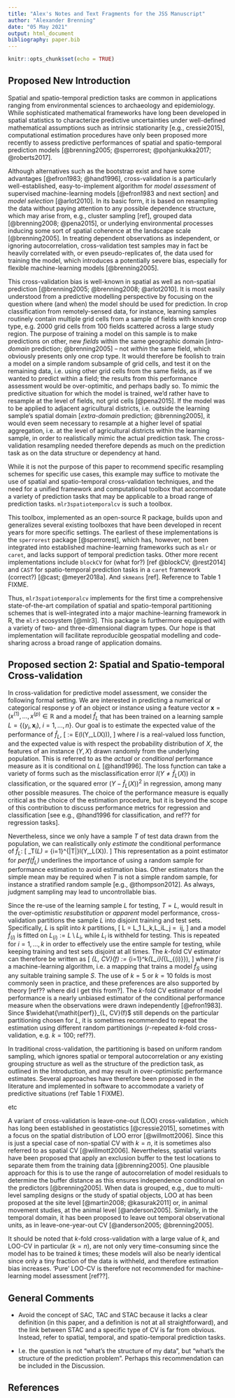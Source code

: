 ```yaml
---
title: "Alex's Notes and Text Fragments for the JSS Manuscript"
author: "Alexander Brenning"
date: "05 May 2021"
output: html_document
bibliography: paper.bib
---
```


```r
knitr::opts_chunk$set(echo = TRUE)
```

## Proposed New Introduction

Spatial and spatio-temporal prediction tasks are common in applications ranging from environmental sciences to archaeology and epidemiology. While sophisticated mathematical frameworks have long been developed in spatial statistics to characterize predictive uncertainties under well-defined mathematical assumptions such as intrinsic stationarity [e.g., cressie2015], computational estimation procedures have only been proposed more recently to assess predictive performances of spatial and spatio-temporal prediction models [@brenning2005; @sperrorest; @pohjankukka2017; @roberts2017].

Although alternatives such as the bootstrap exist and have some advantages [@efron1983; @hand1996], cross-validation is a particularly well-established, easy-to-implement algorithm for *model assessment* of supervised machine-learning models [@efron1983 and next section] and *model selection* [@arlot2010]. In its basic form, it is based on resampling the data without paying attention to any possible dependence structure, which may arise from, e.g., cluster sampling [ref], grouped data [@brenning2008; @pena2015], or underlying environmental processes inducing some sort of spatial coherence at the landscape scale [@brenning2005]. In treating dependent observations as independent, or ignoring autocorrelation, cross-validation test samples may in fact be heavily correlated with, or even pseudo-replicates of, the data used for training the model, which introduces a potentially severe bias, especially for flexible machine-learning models [@brenning2005].

This cross-validation bias is well-known in spatial as well as non-spatial prediction [@brenning2005; @brenning2008; @arlot2010]. It is most easily understood from a predictive modelling perspective by focusing on the question where (and when) the model should be used for prediction. In crop classification from remotely-sensed data, for instance, learning samples routinely contain multiple grid cells from a sample of fields with known crop type, e.g. 2000 grid cells from 100 fields scattered across a large study region. The purpose of training a model on this sample is to make predictions on other, new *fields* within the same geographic domain [*intra-domain* prediction; @brenning2005] -- not *within* the same field, which obviously presents only one crop type. It would therefore be foolish to train a model on a simple random subsample of grid cells, and test it on the remaining data, i.e. using other grid cells from the same fields, as if we wanted to predict within a field; the results from this performance assessment would be over-optimitic, and perhaps badly so. To mimic the predictive situation for which the model is trained, we'd rather have to resample at the level of fields, not grid cells [@pena2015]. If the model was to be applied to adjacent agricultural districts, i.e. outside the learning sample's spatial domain [*extra-domain* prediction; @brenning2005], it would even seem necessary to resample at a higher level of spatial aggregation, i.e. at the level of agricultural districts within the learning sample, in order to realistically mimic the actual prediction task. The cross-validation resampling needed therefore depends as much on the prediction task as on the data structure or dependency at hand.

While it is not the purpose of this paper to recommend specific resampling schemes for specific use cases, this example may suffice to motivate the use of spatial and spatio-temporal cross-validation techniques, and the need for a unified framework and computational toolbox that accommodate a variety of prediction tasks that may be applicable to a broad range of prediction tasks. `mlr3spatiotemporalcv` is such a toolbox.

This toolbox, implemented as an open-source R package, builds upon and generalizes several existing toolboxes that have been developed in recent years for more specific settings. The earliest of these implementations is the `sperrorest` package [@sperrorest], which has, however, not been integrated into established machine-learning frameworks such as `mlr` or `caret`, and lacks support of temporal prediction tasks. Other more recent implementations include `blockCV` for (what for?) [ref @blockCV; @rest2014] and `CAST` for spatio-temporal prediction tasks in a `caret` framework (correct?) [@cast; @meyer2018a]. And `skmeans` [ref]. Reference to Table 1 FIXME. 

Thus, `mlr3spatiotemporalcv` implements for the first time a comprehensive state-of-the-art compilation of spatial and spatio-temporal partitioning schemes that is well-integrated into a major machine-learning framework in R, the `mlr3` ecosystem [@mlr3]. This package is furthermore equipped with a variety of two- and three-dimensional diagram types. Our hope is that implementation will facilitate reproducible geospatial modelling and code-sharing across a broad range of application domains.



## Proposed section 2: Spatial and Spatio-temporal Cross-validation

In cross-validation for predictive model assessment, we consider the following formal setting. We are interested in predicting a numerical or categorical response $y$ of an object or instance using a feature vector $\mathbf{x} = (x^{(1)}, \ldots, x^{(p)}\in\mathbb{R}$ and a model $\hat{f}_L$ that has been trained on a learning sample $L = \{(y_i, \mathbf{x}_i),\ i = 1, ..., n\}$. Our goal is to estimate the expected value of the performance of $\hat{f}_L$,
\[
\mathit{perf(\hat{f}_L)} := E(l(Y,\hat{f}_L(X))),
\]
where $l$ is a real-valued loss function, and the expected value is with respect the probability distribution of $X$, the features of an instance $(Y,X)$ drawn randomly from the underlying population. This is referred to as the *actual* or *conditional* performance measure as it is conditional on $L$ [@hand1996]. The loss function can take a variety of forms such as the misclassification error $I(Y\neq\hat{f}_L(X))$ in classification, or the squared error $(Y-\hat{f}_L(X))^2$ in regression, among many other possible measures. The choice of the performance measure is equally critical as the choice of the estimation procedure, but it is beyond the scope of this contribution to discuss performance metrics for regression and classification [see e.g., @hand1996 for classification, and ref?? for regression tasks].

Nevertheless, since we only have a sample $T$ of test data drawn from the population, we can realistically only *estimate* the conditional performance of $\hat{f}_L$:
\[
\widehat{\mathit{perf}}_T(\hat{f}_L) = \frac{1}{|T|}\sum_{i=1}^{|T|}l(Y,\hat{f}_L(X)).
\]
This representation as a point estimator for $\mathit{perf(\hat{f}_L)}$ underlines the importance of using a random sample for performance estimation to avoid estimation bias. Other estimators than the simple mean may be required when $T$ is not a simple random sample, for instance a stratified random sample [e.g., @thompson2012]. As always, judgment sampling may lead to uncontrollable bias.

Since the re-use of the learning sample $L$ for testing, $T=L$, would result in the over-optimistic *resubstitution* or *apparent* model performance, cross-validation partitions the sample $L$ into disjoint training and test sets. Specifically, $L$ is split into $k$ partitions,
\[
L = L_1 \cup \ldots \cup L_k,\qquad L_i\cap L_j = \emptyset\quad \textrm{for all}\ i\neq j,
\]
and a model $\hat{f}_{(i)}$ is fitted on $L_{(i)} := L\setminus L_i$, while $L_i$ is withheld for testing. This is repeated for $i=1,\ldots,k$ in order to effectively use the entire sample for testing, while keeping training and test sets disjoint at all times. The $k$-fold CV estimator can therefore be written as
\[
\widehat{\mathit{perf}}_{L, CV}(f) := \frac{1}{k}\sum_{i=1}^k\widehat{\mathit{perf}}_{L_i}(\hat{f}_{L_{(i)}}),
\]
where $f$ is a machine-learning algorithm, i.e. a mapping that trains a model $\hat{f}_S$ using any suitable training sample $S$. The use of $k=5$ or $k=10$ folds is most commonly seen in practice, and these preferences are also supported by theory [ref?? where did I get this from?]. The $k$-fold CV estimator of model performance is a nearly unbiased estimator of the conditional performance measure when the observations were drawn independently [@efron1983]. Since $\widehat{\mathit{perf}}_{L, CV}(f)$ still depends on the particular partitioning chosen for $L$, it is sometimes recommended to repeat the estimation using different random partitionings ($r$-repeated $k$-fold cross-validation, e.g. $k=100$; ref??).

In traditional cross-validation, the partitioning is based on uniform random sampling, which ignores spatial or temporal autocorrelation or any existing grouping structure as well as the structure of the prediction task, as outlined in the Introduction, and may result in over-optimistic performance estimates. Several approaches have therefore been proposed in the literature and implemented in software to accommodate a variety of predictive situations (ref Table 1 FIXME).

etc

A variant of cross-validation is leave-one-out (LOO) cross-validation , which has long been established in geostatistics [@cressie2015], sometimes with a focus on the spatial distribution of LOO error [@willmott2006]. Since this is just a special case of non-spatial CV with $k=n$, it is sometimes also referred to as spatial CV [@willmott2006]. Nevertheless, spatial variants have been proposed that apply an exclusion buffer to the test locations to separate them from the training data [@brenning2005]. One plausible approach for this is to use the range of autocorrelation of model residuals to determine the buffer distance as this ensures independence conditional on the predictors [@brenning2005]. When data is grouped, e.g., due to multi-level sampling designs or the study of spatial objects, LOO at has been proposed at the site level [@martin2008; @kasurak2011] or, in animal movement studies, at the animal level [@anderson2005]. Similarly, in the temporal domain, it has been proposed to leave out temporal observational units, as in leave-one-year-out CV [@anderson2005; @brenning2005].

It should be noted that $k$-fold cross-validation with a large value of $k$, and LOO-CV in particular ($k=n$), are not only very time-consuming since the model has to be trained $k$ times; these models will also be nearly identical since only a tiny fraction of the data is withheld, and therefore estimation bias increases. 'Pure' LOO-CV is therefore not recommended for machine-learning model assessment [ref??].


## General Comments

- Avoid the concept of SAC, TAC and STAC because it lacks a clear definition (in this paper, and a definition is not at all straightforward), and the link between STAC and a specific type of CV is far from obvious. Instead, refer to spatial, temporal, and spatio-temporal prediction tasks.

- I.e. the question is not "what's the structure of my data", but "what's the structure of the prediction problem". Perhaps this recommendation can be included in the Discussion.


## References

